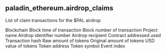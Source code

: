 ## paladin_ethereum.airdrop_claims 
List of claim transactions for the $PAL airdrop

<ParamField path="blockchain">
Blockchain
</ParamField>
<ParamField path="block_time">
Block time of transaction
</ParamField>
<ParamField path="block_number">
Block number of transaction
</ParamField>
<ParamField path="project">
Project name
</ParamField>
<ParamField path="airdrop_number">
Airdrop identifier number
</ParamField>
<ParamField path="recipient">
Airdrop recipient
</ParamField>
<ParamField path="contract_address">
Contract addressed used
</ParamField>
<ParamField path="tx_hash">
Transaction hash
</ParamField>
<ParamField path="amount_raw">
Raw amount of tokens
</ParamField>
<ParamField path="amount_original">
Original amount of tokens
</ParamField>
<ParamField path="amount_usd">
USD value of tokens
</ParamField>
<ParamField path="token_address">
Token address
</ParamField>
<ParamField path="token_symbol">
Token symbol
</ParamField>
<ParamField path="evt_index">
Event index
</ParamField>
